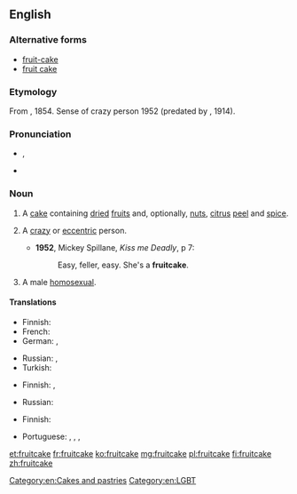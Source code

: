 {{also|fruit-cake|fruit cake}}
==English==
{{wikipedia}}

===Alternative forms===
* [[fruit-cake]]
* [[fruit cake]]

===Etymology===
From {{compound|fruit|cake}}, 1854. Sense of crazy person 1952 (predated by {{term|nutty as a fruitcake}}, 1914).

===Pronunciation===
* {{a|UK}} {{IPA|/ˈfɹuːt.keɪk/}}, {{X-SAMPA|/"fr\u:t.keIk/}}
* {{audio|En-us-fruitcake.ogg|Audio (US)}}

===Noun===
{{en-noun}}

# A [[cake]] containing [[dried]] [[fruit]]s and, optionally, [[nut]]s, [[citrus]] [[peel]] and [[spice]].
# {{context|chiefly|US|and|Canada|colloquial|derogatory|lang=en}} A [[crazy]] or [[eccentric]] person.
#* '''1952''', Mickey Spillane, ''Kiss me Deadly'', p 7:
#*: Easy, feller, easy. She's a '''fruitcake'''.
# {{context|US|slang|colloquial|derogatory|dated|lang=en}} A male [[homosexual]].

====Translations====
{{trans-top|cake}}
* Finnish: {{t+|fi|hedelmäkakku}}
* French: {{t+|fr|cake|m}}
* German: {{t+|de|Früchtebrot|n}}, {{t|de|Früchtekuchen|m}}
{{trans-mid}}
* Russian: {{t+|ru|кекс|m|tr=keks|sc=Cyrl}}, {{t|ru|фруктовый пирог|m|tr=fruktóvyj piróg|sc=Cyrl}}
* Turkish: {{t|tr|meyveli kek}}
{{trans-bottom}}

{{trans-top|crazy person}}
* Finnish: {{t|fi|kaheli}}, {{t+|fi|kahjo}}
{{trans-mid}}
* Russian: {{t+|ru|псих|m|tr=psix|sc=Cyrl}}
{{trans-bottom}}

{{trans-top|homosexual}}
* Finnish: {{t+|fi|hintti}}
{{trans-mid}}
* Portuguese: {{t+|pt|bicha|m|f}}, {{t+|pt|boiola|m}}, {{t+|pt|puto|m}}, {{t+|pt|viado|m}}
{{trans-bottom}}

[[Category:en:Cakes and pastries]]
[[Category:en:LGBT]]

[[et:fruitcake]]
[[fr:fruitcake]]
[[ko:fruitcake]]
[[mg:fruitcake]]
[[pl:fruitcake]]
[[fi:fruitcake]]
[[zh:fruitcake]]